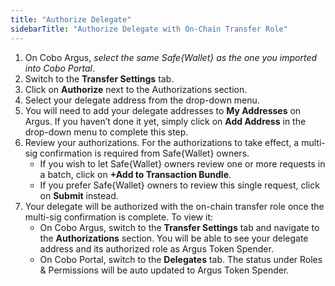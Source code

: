 ```yaml
---
title: "Authorize Delegate"
sidebarTitle: "Authorize Delegate with On-Chain Transfer Role"
---
```


1. On Cobo Argus, _select the same Safe&#123;Wallet&#125; as the one you imported into Cobo Portal_.
2. Switch to the **Transfer Settings** tab.
3. Click on **Authorize** next to the Authorizations section.
4. Select your delegate address from the drop-down menu.
5. You will need to add your delegate addresses to **My Addresses** on Argus. If you haven’t done it yet, simply click on **Add Address** in the drop-down menu to complete this step.
6. Review your authorizations. For the authorizations to take effect, a multi-sig confirmation is required from Safe&#123;Wallet&#125; owners.
    - If you wish to let Safe&#123;Wallet&#125; owners review one or more requests in a batch, click on **+Add to Transaction Bundle**.
    - If you prefer Safe&#123;Wallet&#125; owners to review this single request, click on **Submit** instead.
7. Your delegate will be authorized with the on-chain transfer role once the multi-sig confirmation is complete. To view it:
    - On Cobo Argus, switch to the **Transfer Settings** tab and navigate to the **Authorizations** section. You will be able to see your delegate address and its authorized role as Argus Token Spender.
    - On Cobo Portal, switch to the **Delegates** tab. The status under Roles & Permissions will be auto updated to Argus Token Spender.


